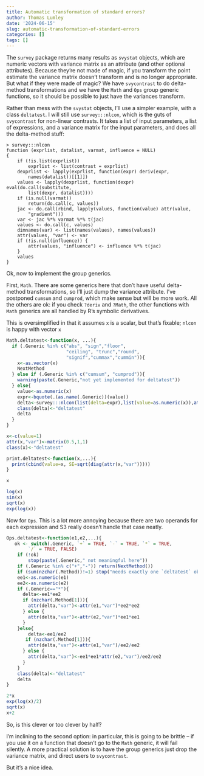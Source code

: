 ```yaml
---
title: Automatic transformation of standard errors?
author: Thomas Lumley
date: '2024-06-15'
slug: automatic-transformation-of-standard-errors
categories: []
tags: []
---
```



The `survey` package returns many results as `svystat` objects, which are numeric vectors with variance matrix as an attribute (and other optional attributes).  Because they're not made of magic, if you transform the point estimate the variance matrix doesn't transform and is no longer appropriate.  But what if they were made of magic? We have `svycontrast` to do delta-method transformations and we have the `Math` and `Ops` group generic functions, so it should be possible to just have the variances transform.

Rather than mess with the `svystat` objects, I'll use a simpler example, with a class `deltatest`. I will still use `survey:::nlcon`, which is the guts of `svycontrast` for non-linear contrasts. It takes a list of input parameters, a list of expressions, and a variance matrix for the input parameters, and does all the delta-method stuff:

```
> survey:::nlcon
function (exprlist, datalist, varmat, influence = NULL) 
{
    if (!is.list(exprlist)) 
        exprlist <- list(contrast = exprlist)
    dexprlist <- lapply(exprlist, function(expr) deriv(expr, 
        names(datalist))[[1]])
    values <- lapply(dexprlist, function(dexpr) eval(do.call(substitute, 
        list(dexpr, datalist))))
    if (is.null(varmat)) 
        return(do.call(c, values))
    jac <- do.call(rbind, lapply(values, function(value) attr(value, 
        "gradient")))
    var <- jac %*% varmat %*% t(jac)
    values <- do.call(c, values)
    dimnames(var) <- list(names(values), names(values))
    attr(values, "var") <- var
    if (!is.null(influence)) {
        attr(values, "influence") <- influence %*% t(jac)
    }
    values
}
```

Ok, now to implement the group generics.

First, `Math`.  There are some generics here that don't have useful delta-method transformations, so I'll just dump the variance attribute.  I've postponed `cumsum` and `cumprod`, which make sense but will be more work. All the others are ok: if you check `?deriv` and `?Math`, the other functions with `Math` generics are all handled by R's symbolic derivatives.

This is oversimplified in that it assumes `x` is a scalar, but that's fixable; `nlcon` is happy with vector `x`
```r
Math.deltatest<-function(x, ...){
  if (.Generic %in% c("abs", "sign","floor", 
                      "ceiling", "trunc","round", 
                      "signif","cummax","cummin")){
    x<-as.vector(x)
    NextMethod
  } else if (.Generic %in% c("cumsum", "cumprod")){
    warning(paste(.Generic,"not yet implemented for deltatest"))
  } else{
    value<-as.numeric(x)
    expr<-bquote(.(as.name(.Generic))(value))
    delta<-survey:::nlcon(list(delta=expr),list(value=as.numeric(x)),attr(x,"var"))
    class(delta)<-"deltatest"
    delta
  }
}
```

```r
x<-c(value=1)
attr(x,"var")<-matrix(0.5,1,1)
class(x)<-"deltatest"

print.deltatest<-function(x,...){
  print(cbind(value=x, SE=sqrt(diag(attr(x,"var")))))
}

x

log(x)
sin(x)
sqrt(x)
exp(log(x))
```

Now for `Ops`. This is a lot more annoying because there are two operands for each expression and S3 really doesn't handle that case neatly.

```r
Ops.deltatest<-function(e1,e2,...){
   ok <- switch(.Generic, `+` = TRUE, `-` = TRUE, `*` = TRUE, 
        `/` = TRUE, FALSE)
    if (!ok) 
        stop(paste(.Generic," not meaningful here"))
    if (.Generic %in% c("+","-")) return(NextMethod())
    if (sum(nzchar(.Method))!=1) stop("needs exactly one `deltatest` object")
    ee1<-as.numeric(e1)
    ee2<-as.numeric(e2)
    if (.Generic=="*"){
      delta<-ee1*ee2
      if (nzchar(.Method[1])){
        attr(delta,"var")<-attr(e1,"var")*ee2*ee2
      } else {
        attr(delta,"var")<-attr(e2,"var")*ee1*ee1
      }
    }else{
        delta<-ee1/ee2
       if (nzchar(.Method[1])){
        attr(delta,"var")<-attr(e1,"var")/ee2/ee2
      } else {
        attr(delta,"var")<-ee1*ee1*attr(e2,"var")/ee2/ee2
      }
    }
    class(delta)<-"deltatest"
    delta
}
```   


```r
2*x
exp(log(x)/2)
sqrt(x)
x+2
```
So, is this clever or too clever by half?

I'm inclining to the second option: in particular, this is going to be brittle -- if you use it on a function that doesn't go to the `Math` generic, it will fail silently.  A more practical solution is to have the group generics just drop the variance matrix, and direct users to `svycontrast`.

But it's a nice idea. 